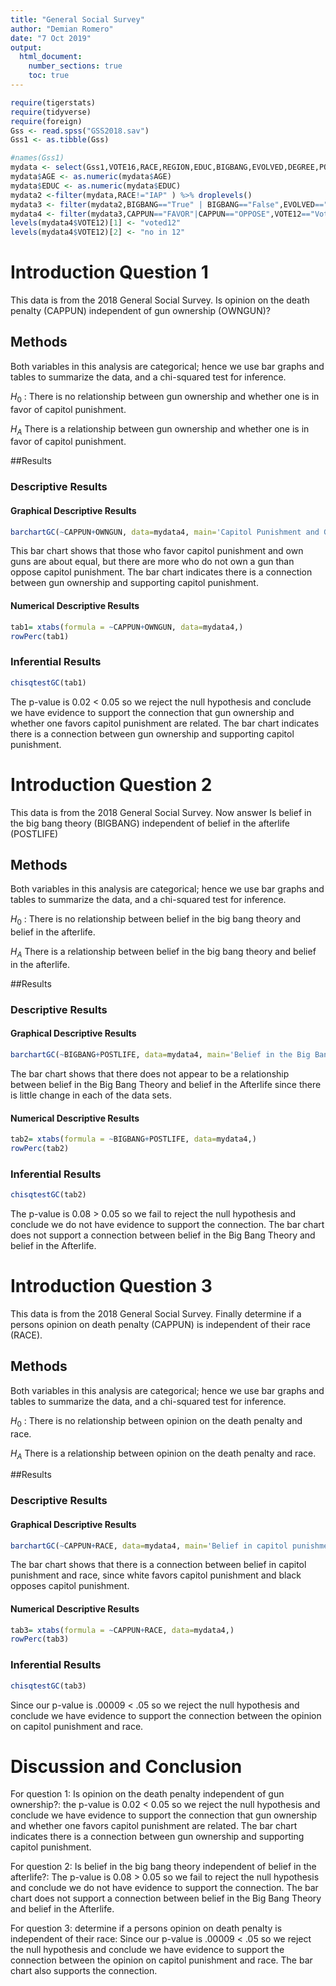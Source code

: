 ---
title: "General Social Survey"
author: "Demian Romero"
date: "7 Oct 2019"
output: 
  html_document:
    number_sections: true
    toc: true
---


```{r include=FALSE,echo=FALSE}
require(tigerstats)
require(tidyverse)
require(foreign)
Gss <- read.spss("GSS2018.sav")
Gss1 <- as.tibble(Gss)
```

```{r include=FALSE,echo=FALSE}
#names(Gss1)
mydata <- select(Gss1,VOTE16,RACE,REGION,EDUC,BIGBANG,EVOLVED,DEGREE,POSTLIFE,AGE,OWNGUN,CAPPUN,COURTS,POLVIEWS,VOTE12,GOD)
mydata$AGE <- as.numeric(mydata$AGE)
mydata$EDUC <- as.numeric(mydata$EDUC)
mydata2 <-filter(mydata,RACE!="IAP" ) %>% droplevels()
mydata3 <- filter(mydata2,BIGBANG=="True" | BIGBANG=="False",EVOLVED=="True"|EVOLVED=="False",POSTLIFE=="YES"|POSTLIFE=="NO",OWNGUN=="YES"|OWNGUN=="NO",COURTS=="TOO HARSH"|COURTS=="NOT HARSH ENOUGH"|COURTS=="ABOUT RIGHT") %>% droplevels()
mydata4 <- filter(mydata3,CAPPUN=="FAVOR"|CAPPUN=="OPPOSE",VOTE12=="Voted"|VOTE12=="Did not vote",VOTE16=="Voted"|VOTE16=="Did not vote") %>% droplevels()
levels(mydata4$VOTE12)[1] <- "voted12"
levels(mydata4$VOTE12)[2] <- "no in 12"

```



# Introduction Question 1

<!--In this section you explain what you are trying to show.  Where did the data come from?  What is the research or other question you are trying to answer?!-->

This data is from the 2018 General Social Survey.  Is opinion on the death penalty (CAPPUN) independent of gun ownership (OWNGUN)?


## Methods

<!--Decide on your methods:  use "variable analysis" or other appropriate descriptors.  Make sure to choose at least one graphical method and at least one numerical method.!-->
Both variables in this analysis are categorical; hence we use bar graphs and tables to summarize the data, and a chi-squared test for inference. 

$H_0$ : There is no relationship between gun ownership and whether one is in favor of capitol punishment.

$H_A$ There is a relationship between gun ownership and whether one is in favor of capitol punishment.

##Results

<!--Divide this section into two sub-sections:  One for your descriptive  results and one for your inferential results.!-->

### Descriptive Results

#### Graphical Descriptive Results

<!--Graphical results here.  Make sure to show your code.  Provide appropriate labels for axes, giving units if possible, and provide a good title for the graph, too.  Use the graphical results to describe the patterns if any that exist in the data as focused toward the research question!-->
```{r}
barchartGC(~CAPPUN+OWNGUN, data=mydata4, main='Capitol Punishment and Gun Ownership', type= 'percent')
```

This bar chart shows that those who favor capitol punishment and own guns are about equal, but there are more who do not own a gun than oppose capitol punishment. The bar chart indicates there is a connection between gun ownership and supporting capitol punishment.

#### Numerical Descriptive Results

<!--Numerical results go here. Use the numerical results to describe the patterns if any that exist in the data as focused toward the research question!-->
```{r}
tab1= xtabs(formula = ~CAPPUN+OWNGUN, data=mydata4,)
rowPerc(tab1)
```



### Inferential Results

<!--State hypothesis clearly.  Make sure your discussion of the inferential test covers all the aspects that the test output produces, such as test statistic, p-value etc.  Make a decision about the null hypothesis, explain the assumptions on which the selected test/procedure was based, and why the chosen procedure satisfys the assumptions and is appropriate to answer the research question!-->

```{r}
chisqtestGC(tab1)
```

The p-value is 0.02 < 0.05 so we reject the null hypothesis and conclude we have evidence to support the connection that gun ownership and whether one favors capitol punishment are related. The bar chart indicates there is a connection between gun ownership and supporting capitol punishment.

# Introduction Question 2

<!--In this section you explain what you are trying to show.  Where did the data come from?  What is the research or other question you are trying to answer?!-->

This data is from the 2018 General Social Survey. Now answer Is belief in the big bang theory (BIGBANG) independent of belief in the afterlife (POSTLIFE)

## Methods

<!--Decide on your methods:  use "variable analysis" or other appropriate descriptors.  Make sure to choose at least one graphical method and at least one numerical method.!-->
Both variables in this analysis are categorical; hence we use bar graphs and tables to summarize the data, and a chi-squared test for inference. 

$H_0$ : There is no relationship between belief in the big bang theory and belief in the afterlife.

$H_A$ There is a relationship between belief in the big bang theory and belief in the afterlife.


##Results

<!--Divide this section into two sub-sections:  One for your descriptive  results and one for your inferential results.!-->

### Descriptive Results

#### Graphical Descriptive Results

<!--Graphical results here.  Make sure to show your code.  Provide appropriate labels for axes, giving units if possible, and provide a good title for the graph, too.  Use the graphical results to describe the patterns if any that exist in the data as focused toward the research question!-->

```{r}
barchartGC(~BIGBANG+POSTLIFE, data=mydata4, main='Belief in the Big Bang Theory and belief in the Afterlife ', type= 'percent')
```

The bar chart shows that there does not appear to be a relationship between belief in the Big Bang Theory and belief in the Afterlife since there is little change in each of the data sets.

#### Numerical Descriptive Results

<!--Numerical results go here. Use the numerical results to describe the patterns if any that exist in the data as focused toward the research question!-->

```{r}
tab2= xtabs(formula = ~BIGBANG+POSTLIFE, data=mydata4,)
rowPerc(tab2)
```


### Inferential Results

<!--State hypothesis clearly.  Make sure your discussion of the inferential test covers all the aspects that the test output produces, such as test statistic, p-value etc.  Make a decision about the null hypothesis, explain the assumptions on which the selected test/procedure was based, and why the chosen procedure satisfys the assumptions and is appropriate to answer the research question!-->
```{r}
chisqtestGC(tab2)
```

The p-value is 0.08 > 0.05 so we fail to reject the null hypothesis and conclude we do not have evidence to support the connection. The bar chart does not support a connection between belief in the Big Bang Theory and belief in the Afterlife.


# Introduction Question 3

<!--In this section you explain what you are trying to show.  Where did the data come from?  What is the research or other question you are trying to answer?!-->

This data is from the 2018 General Social Survey. Finally determine if a persons opinion on death penalty (CAPPUN) is independent of their race (RACE).

## Methods

<!--Decide on your methods:  use "variable analysis" or other appropriate descriptors.  Make sure to choose at least one graphical method and at least one numerical method.!-->

Both variables in this analysis are categorical; hence we use bar graphs and tables to summarize the data, and a chi-squared test for inference. 

$H_0$ : There is no relationship between opinion on the death penalty and race.

$H_A$ There is a relationship between opinion on the death penalty and race.

##Results

<!--Divide this section into two sub-sections:  One for your descriptive  results and one for your inferential results.!-->

### Descriptive Results

#### Graphical Descriptive Results

<!--Graphical results here.  Make sure to show your code.  Provide appropriate labels for axes, giving units if possible, and provide a good title for the graph, too.  Use the graphical results to describe the patterns if any that exist in the data as focused toward the research question!-->
```{r}
barchartGC(~CAPPUN+RACE, data=mydata4, main='Belief in capitol punishment by race', type= 'percent')
```


The bar chart shows that there is a connection between belief in capitol punishment and race, since white favors capitol punishment and black opposes capitol punishment. 

#### Numerical Descriptive Results

<!--Numerical results go here. Use the numerical results to describe the patterns if any that exist in the data as focused toward the research question!-->

```{r}
tab3= xtabs(formula = ~CAPPUN+RACE, data=mydata4,)
rowPerc(tab3)
```


### Inferential Results

<!--State hypothesis clearly.  Make sure your discussion of the inferential test covers all the aspects that the test output produces, such as test statistic, p-value etc.  Make a decision about the null hypothesis, explain the assumptions on which the selected test/procedure was based, and why the chosen procedure satisfys the assumptions and is appropriate to answer the research question!-->
```{r}
chisqtestGC(tab3)
```

Since our p-value is .00009 < .05 so we reject the null hypothesis and conclude we have evidence to support the connection between the opinion on capitol punishment and race.

# Discussion and Conclusion

<!--Discussion and conclusion here.  If you found a relationship be sure to consider whether the relationship occurs because one of the variavbles causes the other, or whether they perhasps are related for some other reason.  Watch the chapter 6 videos from the GeorgeTown videos collection.!-->

For question 1: Is opinion on the death penalty independent of gun ownership?: the p-value is 0.02 < 0.05 so we reject the null hypothesis and conclude we have evidence to support the connection that gun ownership and whether one favors capitol punishment are related. The bar chart indicates there is a connection between gun ownership and supporting capitol punishment.

For question 2: Is belief in the big bang theory independent of belief in the afterlife?: The p-value is 0.08 > 0.05 so we fail to reject the null hypothesis and conclude we do not have evidence to support the connection. The bar chart does not support a connection between belief in the Big Bang Theory and belief in the Afterlife.

For question 3: determine if a persons opinion on death penalty is independent of their race: Since our p-value is .00009 < .05 so we reject the null hypothesis and conclude we have evidence to support the connection between the opinion on capitol punishment and race. The bar chart also supports the connection.
